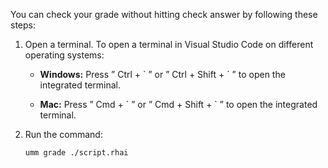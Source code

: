 You can check your grade without hitting check answer by following these steps:

1. Open a terminal. To open a terminal in Visual Studio Code on different operating systems:
    - **Windows:** Press " Ctrl + \` " or " Ctrl + Shift + \` " to open the integrated terminal.

    - **Mac:** Press " Cmd + \` " or " Cmd + Shift + \` " to open the integrated terminal.
1. Run the command:

    ```bash
    umm grade ./script.rhai
    ```
